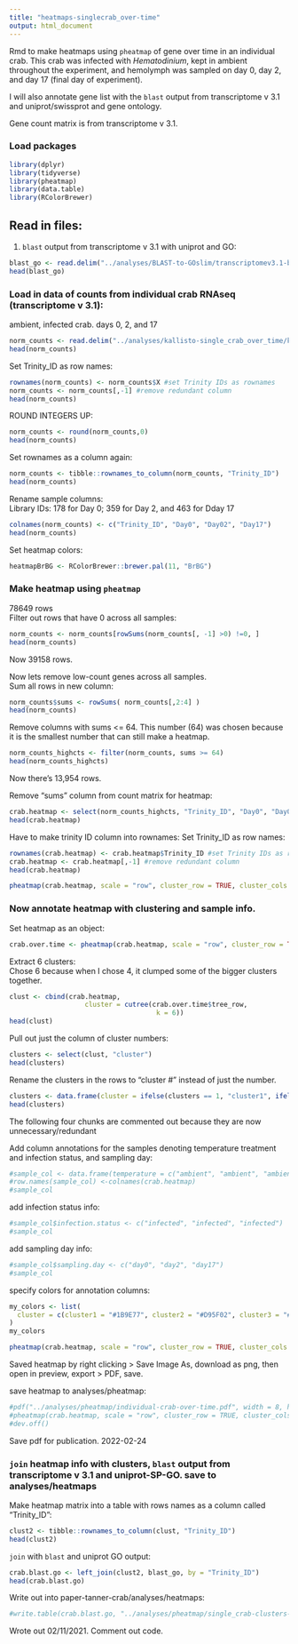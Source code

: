 ```yaml
---
title: "heatmaps-singlecrab_over-time"
output: html_document
---
```

Rmd to make heatmaps using `pheatmap` of gene over time in an individual crab. This crab was infected with _Hematodinium_, kept in ambient throughout the experiment, and hemolymph was sampled on day 0, day 2, and day 17 (final day of experiment). 

I will also annotate gene list with the `blast` output from transcriptome v 3.1 and uniprot/swissprot and gene ontology. 

Gene count matrix is from transcriptome v 3.1. 

### Load packages
```r
library(dplyr)
library(tidyverse)
library(pheatmap)
library(data.table)
library(RColorBrewer)
```

## Read in files: 

1. `blast` output from transcriptome v 3.1 with uniprot and GO:
```r
blast_go <- read.delim("../analyses/BLAST-to-GOslim/transcriptomev3.1-blast-uniprotGO.tab", header = TRUE)
head(blast_go)
```

### Load in data of counts from individual crab RNAseq (transcriptome v 3.1): 

ambient, infected crab. days 0, 2, and 17
```r
norm_counts <- read.delim("../analyses/kallisto-single_crab_over_time/kallisto-single-crab.isoform.counts.matrix")
head(norm_counts)
```

Set Trinity_ID as row names:
```r
rownames(norm_counts) <- norm_counts$X #set Trinity IDs as rownames
norm_counts <- norm_counts[,-1] #remove redundant column
head(norm_counts)
```

ROUND INTEGERS UP:
```r
norm_counts <- round(norm_counts,0)
head(norm_counts)
```

Set rownames as a column again:     
```r
norm_counts <- tibble::rownames_to_column(norm_counts, "Trinity_ID")
head(norm_counts)
```

Rename sample columns:     
Library IDs: 178 for Day 0; 359 for Day 2, and 463 for Dday 17
```r
colnames(norm_counts) <- c("Trinity_ID", "Day0", "Day02", "Day17")
head(norm_counts)
```

Set heatmap colors:
```r
heatmapBrBG <- RColorBrewer::brewer.pal(11, "BrBG")
```

### Make heatmap using `pheatmap`
78649 rows      
Filter out rows that have 0 across all samples:
```r
norm_counts <- norm_counts[rowSums(norm_counts[, -1] >0) !=0, ]
head(norm_counts)
```
Now 39158 rows.    

Now lets remove low-count genes across all samples.        
Sum all rows in new column:            
```r
norm_counts$sums <- rowSums( norm_counts[,2:4] )
head(norm_counts)
```

Remove columns with sums <= 64. This number (64) was chosen because it is the smallest number that can still make a heatmap. 
```r
norm_counts_highcts <- filter(norm_counts, sums >= 64)
head(norm_counts_highcts)
```
Now there's 13,954 rows. 

Remove "sums" column from count matrix for heatmap:      
```r
crab.heatmap <- select(norm_counts_highcts, "Trinity_ID", "Day0", "Day02", "Day17")
head(crab.heatmap)
```

Have to make trinity ID column into rownames:
Set Trinity_ID as row names:
```r
rownames(crab.heatmap) <- crab.heatmap$Trinity_ID #set Trinity IDs as rownames
crab.heatmap <- crab.heatmap[,-1] #remove redundant column
head(crab.heatmap)
```

```r
pheatmap(crab.heatmap, scale = "row", cluster_row = TRUE, cluster_cols = FALSE, clustering_distance_rows = "euclidean", clustering_method = "average", show_rownames = FALSE, show_colnames = TRUE, treeheight_col = 80, legend = TRUE, color = heatmapBrBG, fontsize_col = 12, fontsize_row = 12)
```

### Now annotate heatmap with clustering and sample info. 

Set heatmap as an object:
```r
crab.over.time <- pheatmap(crab.heatmap, scale = "row", cluster_row = TRUE, cluster_cols = FALSE, clustering_distance_rows = "euclidean", clustering_method = "average", show_rownames = FALSE, show_colnames = TRUE, treeheight_col = 80, legend = TRUE, color = heatmapBrBG, fontsize_col = 12, fontsize_row = 12)
```

Extract 6 clusters:   
Chose 6 because when I chose 4, it clumped some of the bigger clusters together.
```r
clust <- cbind(crab.heatmap,
                   cluster = cutree(crab.over.time$tree_row,
                                     k = 6))
head(clust)
```

Pull out just the column of cluster numbers:
```r
clusters <- select(clust, "cluster")
head(clusters)
```

Rename the clusters in the rows to "cluster #" instead of just the number. 
```r
clusters <- data.frame(cluster = ifelse(clusters == 1, "cluster1", ifelse(clusters == 2, "cluster2", ifelse(clusters == 3, "cluster3", ifelse(clusters == 4, "cluster4", ifelse(clusters == 5, "cluster5", "cluster6"))))))
head(clusters)
```

The following four chunks are commented out because they are now unnecessary/redundant

Add column annotations for the samples denoting temperature treatment and infection status, and sampling day:
```r
#sample_col <- data.frame(temperature = c("ambient", "ambient", "ambient"))
#row.names(sample_col) <-colnames(crab.heatmap)
#sample_col
```

add infection status info:
```r
#sample_col$infection.status <- c("infected", "infected", "infected")
#sample_col
```

add sampling day info:
```r
#sample_col$sampling.day <- c("day0", "day2", "day17")
#sample_col
```

specify colors for annotation columns:
```r
my_colors <- list(
  cluster = c(cluster1 = "#1B9E77", cluster2 = "#D95F02", cluster3 = "#7570B3", cluster4 = "#E7298A", cluster5 = "#cc4ee0", cluster6 = "#82ed82")
)
my_colors
```


```r
pheatmap(crab.heatmap, scale = "row", cluster_row = TRUE, cluster_cols = FALSE, clustering_distance_rows = "euclidean", clustering_method = "average", annotation_colors = my_colors, annotation_row = clusters, show_rownames = FALSE, show_colnames = TRUE, treeheight_col = 80, legend = TRUE, color = heatmapBrBG, fontsize_col = 12, fontsize_row = 12)
```
Saved heatmap by right clicking > Save Image As, download as png, then open in preview, export > PDF, save. 

save heatmap to analyses/pheatmap:
```r
#pdf("../analyses/pheatmap/individual-crab-over-time.pdf", width = 8, height = 8, )
#pheatmap(crab.heatmap, scale = "row", cluster_row = TRUE, cluster_cols = FALSE, clustering_distance_rows = "euclidean", clustering_method = "average", annotation_colors = my_colors, annotation_row = clusters, show_rownames = FALSE, show_colnames = TRUE, treeheight_col = 80, legend = TRUE, color = heatmapBrBG, fontsize_col = 12, fontsize_row = 12)
#dev.off()
```
Save pdf for publication. 2022-02-24

### `join` heatmap info with clusters, `blast` output from transcriptome v 3.1 and uniprot-SP-GO. save to analyses/heatmaps

Make heatmap matrix into a table with rows names as a column called "Trinity_ID":
```r
clust2 <- tibble::rownames_to_column(clust, "Trinity_ID")
head(clust2)
```

`join` with `blast` and uniprot GO output:
```r
crab.blast.go <- left_join(clust2, blast_go, by = "Trinity_ID")
head(crab.blast.go)
```

Write out into paper-tanner-crab/analyses/heatmaps:
```r
#write.table(crab.blast.go, "../analyses/pheatmap/single_crab-clusters-blast-GO.tab", sep = '\t', quote = FALSE, row.names = FALSE)
```
Wrote out 02/11/2021. Comment out code. 




